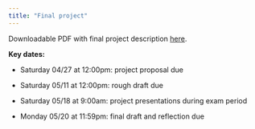 ```yaml
---
title: "Final project"
---
```


Downloadable PDF with final project description [here](weeks/project/project_description.pdf).

**Key dates:**

-   Saturday 04/27 at 12:00pm: project proposal due

-   Saturday 05/11 at 12:00pm: rough draft due

-   Saturday 05/18 at 9:00am: project presentations during exam period

-   Monday 05/20 at 11:59pm: final draft and reflection due
